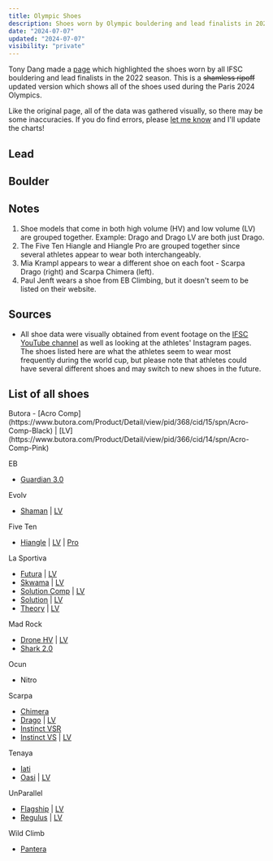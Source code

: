 ```yaml
---
title: Olympic Shoes
description: Shoes worn by Olympic bouldering and lead finalists in 2024
date: "2024-07-07"
updated: "2024-07-07"
visibility: "private"
---
```


Tony Dang made a [page](https://tonydang.blog/ifsc-shoes/) which highlighted the shoes worn by all IFSC bouldering and lead finalists in the 2022 season. This is a ~~shamless ripoff~~ updated version which shows all of the shoes used during the Paris 2024 Olympics. 

Like the original page, all of the data was gathered visually, so there may be some inaccuracies. If you do find errors, please [let me know](mailto:joey.vanlierop+shoes@me.com) and I'll update the charts!

## Lead  
<LeadPlot />

## Boulder  
<LeadPlot fadeDelay={0.15} />

## Notes

1. Shoe models that come in both high volume (HV) and low volume (LV) are
   grouped together. Example: Drago and Drago LV are both just Drago.
2. The Five Ten Hiangle and Hiangle Pro are grouped together since several
   athletes appear to wear both interchangeably.
3. Mia Krampl appears to wear a different shoe on each foot - Scarpa Drago
   (right) and Scarpa Chimera (left).
4. Paul Jenft wears a shoe from EB Climbing, but it doesn't seem to be listed on
   their website.

## Sources

- All shoe data were visually obtained from event footage on the [IFSC YouTube
  channel](https://www.youtube.com/@sportclimbing) as well as looking at the
  athletes' Instagram pages. The shoes listed here are what the athletes seem
  to wear most frequently during the world cup, but please note that athletes
  could have several different shoes and may switch to new shoes in the future.

## List of all shoes
<div className="[&>p]:mb-0 [&>p]:mt-2 [&>ul]:my-0 [&>ul>li]:my-0">
Butora
- [Acro Comp](https://www.butora.com/Product/Detail/view/pid/368/cid/15/spn/Acro-Comp-Black)
  | [LV](https://www.butora.com/Product/Detail/view/pid/366/cid/14/spn/Acro-Comp-Pink)

EB
- [Guardian 3.0](https://eb-climbing.com/climbing-shoes/guardian)

Evolv
- [Shaman](https://www.evolvsports.com/int/shaman-66-0000062203)
  | [LV](https://www.evolvsports.com/int/shop/climbing/climbing-shoes/evo-lab/113/shaman-low-volume)

Five Ten
- [Hiangle](https://www.adidas.com/us/five-ten-hiangle-climbing-shoes/EE9033.html)
  | [LV](https://www.adidas.com/us/five-ten-hiangle-climbing-shoes/EE9071.html)
  | [Pro](https://www.adidas.com/us/five-ten-hiangle-pro-competition-climbing-shoes/FV4744.html)

La Sportiva
- [Futura](https://www.lasportiva.com/en/futura-man-blue-20r600100)
  | [LV](https://www.lasportiva.com/en/futura-woman-woman-green-20f704000)
- [Skwama](https://www.lasportiva.com/en/skwama-black-10sby)
  | [LV](https://www.lasportiva.com/en/skwama-woman-woman-green-20i705613)
- [Solution Comp](https://www.lasportiva.com/en/solution-comp-man-black-20z999100)
  | [LV](https://www.lasportiva.com/en/solution-comp-woman-woman-pink-30a402602)
- [Solution](https://www.lasportiva.com/en/solution-man-white-20g000100)
  | [LV](https://www.lasportiva.com/en/solution-woman-woman-white-20h000203)
- [Theory](https://www.lasportiva.com/en/theory-man-black-20w999100)
  | [LV](https://www.lasportiva.com/en/theory-woman-woman-black-20x999402)

Mad Rock
- [Drone HV](https://madrock.com/collections/shoes/products/dronehv)
  | [LV](https://madrock.com/collections/shoes/products/dronelv)
- [Shark 2.0](https://madrock.com/collections/shoes/products/shark-2-0)

Ocun
- Nitro

Scarpa
- [Chimera](https://world.scarpa.com/product/22684648/chimera-powerfully-soft-black-white-azure)
- [Drago](https://world.scarpa.com/product/18496558/drago-specialized-performance-yellow)
  | [LV](https://world.scarpa.com/product/21354647/drago-lv-specialezd-performance-white.html)
- [Instinct VSR](https://world.scarpa.com/product/18496575/instinct-vsr-specialized-performance-black-azure)
- [Instinct VS](https://world.scarpa.com/product/18496573/instinct-vs-specialized-performance-black)
  | [LV](https://world.scarpa.com/product/18496574/instinct-vs-woman-specialized-performance-black-aqua)

Tenaya
- [Iati](https://tenaya.net/en/iati)
- [Oasi](https://tenaya.net/en/oasi)
  | [LV](https://tenaya.net/en/oasi-lv)

UnParallel
- [Flagship](https://www.unparallelsports.com/product/flagship/)
  | [LV](https://www.unparallelsports.com/product/flagship-women-lv/)
- [Regulus](https://www.unparallelsports.com/product/regulus/)
  | [LV](https://www.unparallelsports.com/product/regulus-lv/)

Wild Climb
- [Pantera](https://www.wildclimb.it/prodotto/pantera-en/)
</div>
